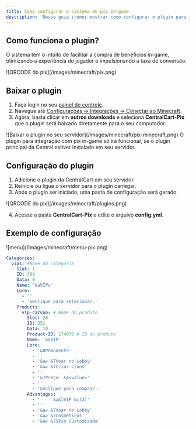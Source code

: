 ```yaml
---
title: Como configurar o sistema de pix in-game
description: 'Nesse guia iremos mostrar como configurar o plugin para integrar o pix no servidor.'
---
```


## Como funciona o plugin?
O sistema tem o intuito de facilitar a compra de beneficios in-game, otimizando a experiência do jogador e impulsionando a taxa de conversão.

<Frame>
  ![QRCODE do pix](/images/minecraft/pix.png)
</Frame>

## Baixar o plugin

1. Faça login no seu [painel de controle](https://app.centralcart.com.br).
2. Navegue até [Configurações -> Integrações -> Conectar ao Minecraft](https://app.centralcart.com.br/settings/plugin/minecraft).
3. Agora, basta clicar em **outros downloads** e seleciona **CentralCart-Pix** que o plugin será baixado diretamente para o seu computador.

<Frame>
  ![Baixar o plugin no seu servidor](/images/minecraft/pix-minecraft.png)
</Frame>

<Note>
O plugin para integração com pix in-game só irá funcionar, se o plugin principal da Central estiver instalado em seu servidor.
</Note>

## Configuração do plugin

1. Adicione o plugin da CentralCart em seu servidor.
2. Reinicie ou ligue o servidor para o plugin carregar.
3. Após o plugin ser iniciado, uma pasta de configuração será gerado.

<Frame>
  ![QRCODE do pix](/images/minecraft/plugins.png)
</Frame>

4. Acesse a pasta **CentralCart-Pix** e edite o arquivo **config.yml**.

## Exemplo de configuração

<Frame>
  ![menu](/images/minecraft/menu-pix.png)
</Frame>

```yml
Categories:
  vips: #Nome da categoria
    Slot: 1
    ID: 388
    Data: 0
    Name: '&aVIPs'
    Lore:
      - ''
      - '&eClique para selecionar.'
    Products:
      vip-carvao: # Nome do produto
        Slot: 28
        ID: 351
        Data: 10
        Product-ID: 174876 # ID do produto
        Name: '&aVIP'
        Lore:
          - '&8Pemanente'
          - ''
          - '&a✔ &7Voar no Lobby'
          - '&a✔ &7Criar clans'
          - ''
          - '&7Preço: &a<value>'
          - ''
          - '&eClique para comprar.'
        Advantages:
          - '     &a&lVIP &c(X)'
          - ''
          - '&a✔ &7Voar no Lobby'
          - '&a✔ &7Cosméticos'
          - '&a✔ &7Skin Customizada'
```
